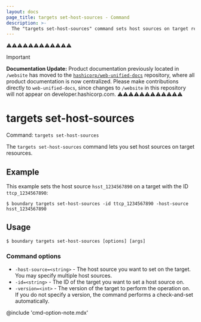 ```yaml
---
layout: docs
page_title: targets set-host-sources - Command
description: >-
  The "targets set-host-sources" command sets host sources on target resources.
---
```


⚠️⚠️⚠️⚠️⚠️⚠️⚠️⚠️⚠️⚠️⚠️⚠️
> [!IMPORTANT]  
> **Documentation Update:** Product documentation previously located in `/website` has moved to the [`hashicorp/web-unified-docs`](https://github.com/hashicorp/web-unified-docs) repository, where all product documentation is now centralized. Please make contributions directly to `web-unified-docs`, since changes to `/website` in this repository will not appear on developer.hashicorp.com.
⚠️⚠️⚠️⚠️⚠️⚠️⚠️⚠️⚠️⚠️⚠️⚠️

# targets set-host-sources

Command: `targets set-host-sources`

The `targets set-host-sources` command lets you set host sources on target resources.

## Example

This example sets the host source `hsst_1234567890` on a target with the ID `ttcp_1234567890`:

```shell-session
$ boundary targets set-host-sources -id ttcp_1234567890 -host-source hsst_1234567890
```

## Usage

<CodeBlockConfig hideClipboard>

```shell-session
$ boundary targets set-host-sources [options] [args]
```

</CodeBlockConfig>

### Command options

- `-host-source=<string>` -  The host source you want to set on the target.
You may specify multiple host sources.
- `-id=<string>` - The ID of the target you want to set a host source on.
- `-version=<int>` - The version of the target to perform the operation on.
If you do not specify a version, the command performs a check-and-set automatically.

@include 'cmd-option-note.mdx'